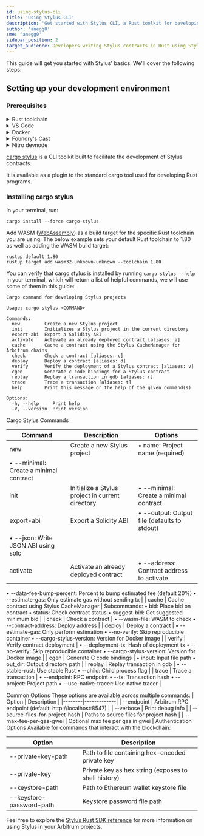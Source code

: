 ```yaml
---
id: using-stylus-cli
title: 'Using Stylus CLI'
description: 'Get started with Stylus CLI, a Rust toolkit for developing Stylus contracts'
author: 'anegg0'
sme: 'anegg0'
sidebar_position: 2
target_audience: Developers writing Stylus contracts in Rust using Stylus
---
```


This guide will get you started with <a data-quicklook-from="stylus">Stylus</a>' basics. We'll cover the following steps:

## Setting up your development environment

### Prerequisites

<details>
<summary>Rust toolchain</summary>

Follow the instructions on [Rust Lang's installation page](https://www.rust-lang.org/tools/install) to install a complete Rust toolchain (v1.81 or older, v1.82 is currently not supported) on your system. After installation, ensure you can access the programs `rustup`, `rustc`, and `cargo` from your preferred terminal application.

</details>

<details>
<summary>VS Code</summary>

We recommend [VSCode](https://code.visualstudio.com/) as the IDE of choice for its excellent Rust support, but feel free to use another text editor or IDE if you're comfortable with those.

Some helpful VS Code extensions for Rust development:

- [rust-analyzer](https://marketplace.visualstudio.com/items?itemName=rust-lang.rust-analyzer): Provides advanced features like smart code completion and on-the-fly error checks
- [Error Lens](https://marketplace.visualstudio.com/items?itemName=usernamehw.errorlens): Immediately highlights errors and warnings in your code
- [Even Better TOML](https://marketplace.visualstudio.com/items?itemName=tamasfe.even-better-toml): Improves syntax highlighting and other features for TOML files, often used in Rust projects
- [Dependi](https://marketplace.visualstudio.com/items?itemName=fill-labs.dependi): Helps manage Rust crate versions directly from the editor

 </details>

<details>
<summary>Docker</summary>

The testnode we will use as well as some `cargo stylus` commands require Docker to operate.

You can download Docker from [Docker's website](https://www.docker.com/products/docker-desktop).

</details>

<details>
<summary>Foundry's Cast</summary>

[Foundry's Cast](https://book.getfoundry.sh/cast/) is a command-line tool that allows you to interact with your EVM contracts.

</details>

<details>
<summary>Nitro devnode</summary>

Stylus is available on Arbitrum Sepolia, but we'll use nitro devnode which has a pre-funded wallet saving us the effort of wallet provisioning or running out of tokens to send transactions.

```shell title="Install your devnode"
git clone https://github.com/OffchainLabs/nitro-devnode.git
cd nitro-devnode
```

```shell title="Launch your devnode"
./run-dev-node.sh
```

</details>

[cargo stylus](https://github.com/OffchainLabs/cargo-stylus/blob/main/main/VALID_WASM.md) is a CLI toolkit built to facilitate the development of Stylus contracts.

It is available as a plugin to the standard cargo tool used for developing Rust programs.

### Installing cargo stylus

In your terminal, run:

```shell
cargo install --force cargo-stylus
```

Add WASM ([WebAssembly](https://webassembly.org/)) as a build target for the specific Rust toolchain you are using. The below example sets your default Rust toolchain to 1.80 as well as adding the WASM build target:

```shell
rustup default 1.80
rustup target add wasm32-unknown-unknown --toolchain 1.80
```

You can verify that cargo stylus is installed by running `cargo stylus --help` in your terminal, which will return a list of helpful commands, we will use some of them in this guide:

```shell title="cargo stylus --help returns:"
Cargo command for developing Stylus projects

Usage: cargo stylus <COMMAND>

Commands:
  new         Create a new Stylus project
  init        Initializes a Stylus project in the current directory
  export-abi  Export a Solidity ABI
  activate    Activate an already deployed contract [aliases: a]
  cache       Cache a contract using the Stylus CacheManager for Arbitrum chains
  check       Check a contract [aliases: c]
  deploy      Deploy a contract [aliases: d]
  verify      Verify the deployment of a Stylus contract [aliases: v]
  cgen        Generate c code bindings for a Stylus contract
  replay      Replay a transaction in gdb [aliases: r]
  trace       Trace a transaction [aliases: t]
  help        Print this message or the help of the given command(s)

Options:
  -h, --help     Print help
  -V, --version  Print version
```


Cargo Stylus Commands

| Command | Description                 | Options                         |
|---------|-----------------------------|---------------------------------|
| new     | Create a new Stylus project | • name: Project name (required) |
• --minimal: Create a minimal contract |
| init | Initialize a Stylus project in current directory | • --minimal: Create a minimal contract |
| export-abi | Export a Solidity ABI | • --output: Output file (defaults to stdout)
• --json: Write JSON ABI using solc |
| activate | Activate an already deployed contract | • --address: Contract address to activate
• --data-fee-bump-percent: Percent to bump estimated fee (default 20%)
• --estimate-gas: Only estimate gas without sending tx |
| cache | Cache contract using Stylus CacheManager | Subcommands:
• bid: Place bid on contract
• status: Check contract status
• suggest-bid: Get suggested minimum bid |
| check | Check a contract | • --wasm-file: WASM to check
• --contract-address: Deploy address |
| deploy | Deploy a contract | • --estimate-gas: Only perform estimation
• --no-verify: Skip reproducible container
• --cargo-stylus-version: Version for Docker image |
| verify | Verify contract deployment | • --deployment-tx: Hash of deployment tx
• --no-verify: Skip reproducible container
• --cargo-stylus-version: Version for Docker image |
| cgen | Generate C code bindings | • input: Input file path
• out_dir: Output directory path |
| replay | Replay transaction in gdb | • --stable-rust: Use stable Rust
• --child: Child process flag |
| trace | Trace a transaction | • --endpoint: RPC endpoint
• --tx: Transaction hash
• --project: Project path
• --use-native-tracer: Use native tracer |


Common Options
These options are available across multiple commands:
| Option | Description |
|--------|-------------|
| --endpoint | Arbitrum RPC endpoint (default: http://localhost:8547) |
| --verbose | Print debug info |
| --source-files-for-project-hash | Paths to source files for project hash |
| --max-fee-per-gas-gwei | Optional max fee per gas in gwei |
Authentication Options
Available for commands that interact with the blockchain:

| Option | Description |
|--------|-------------|
| --private-key-path | Path to file containing hex-encoded private key |
| --private-key | Private key as hex string (exposes to shell history) |
| --keystore-path | Path to Ethereum wallet keystore file |
| --keystore-password-path | Keystore password file path |



Feel free to explore the [Stylus Rust SDK reference](./reference/overview) for more information on using Stylus in your Arbitrum projects.
